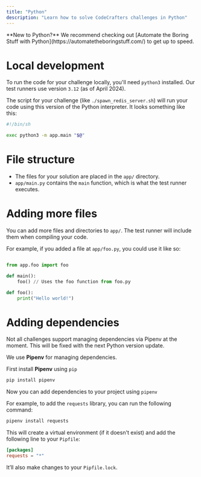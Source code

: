 ```yaml
---
title: "Python"
description: "Learn how to solve CodeCrafters challenges in Python"
---
```


<Note>
  **New to Python?** We recommend checking out [Automate the Boring Stuff with
  Python](https://automatetheboringstuff.com/) to get up to speed.
</Note>

# Local development

To run the code for your challenge locally, you'll need `python3` installed. Our test runners use version `3.12` (as of April 2024).

The script for your challenge (like `./spawn_redis_server.sh`) will run your code using this version of the Python interpreter. It looks something like this:

```sh
#!/bin/sh

exec python3 -m app.main "$@"
```

# File structure

- The files for your solution are placed in the `app/` directory.
- `app/main.py` contains the `main` function, which is what the test runner executes.

# Adding more files

You can add more files and directories to `app/`. The test runner will include them when compiling your code.

For example, if you added a file at `app/foo.py`, you could use it like so:

<CodeGroup>

```Python app/main.py

from app.foo import foo

def main():
    foo() // Uses the foo function from foo.py
```

```Python app/foo.py
def foo():
    print("Hello world!")
```

</CodeGroup>

# Adding dependencies

<Note>
  Not all challenges support managing dependencies via Pipenv at the moment.
  This will be fixed with the next Python version update.
</Note>

We use **Pipenv** for managing dependencies.

First install **Pipenv** using `pip`

```bash
pip install pipenv
```

Now you can add dependencies to your project using `pipenv`

For example, to add the `requests` library, you can run the following command:

```bash
pipenv install requests
```

This will create a virtual environment (if it doesn't exist) and add the following line to your `Pipfile`:

```toml
[packages]
requests = "*"
```

It’ll also make changes to your `Pipfile.lock`.

